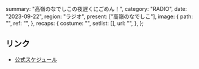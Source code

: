  summary: "高嶺のなでしこの夜遅くにごめん！",
  category: "RADIO",
  date: "2023-09-22",
  region: "ラジオ",
  present: ["高嶺のなでしこ"],
  image: {
    path: "",
    ref: "",
  },
  recaps: {
    costume: "",
    setlist: [],
    url: "",
  },
};

## リンク

- [公式スケジュール](https://takanenonadeshiko.jp/?p=1009)

